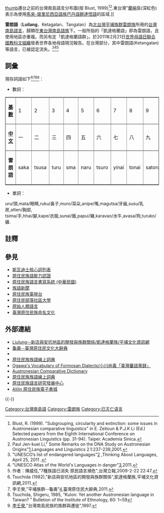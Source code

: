 {{Infobox Language
|name=雷朗語
|nativename= Luilang
|familycolor=Austronesian
|fam1=[[南島語系|南島語系]]
|fam2=[[台灣南島語言|台灣南島語言]]（地理劃分）
|fam3=[[東台灣南島語族|東台灣南島語族]]
|fam4=北部語群
|agency=台灣[[中央研究院|中央研究院]] (''Academia Sinica'')
|script = [[拉丁字母|拉丁字母]]
|iso2=map
|iso3= kae
|states=[[台灣|台灣]]西北部
|region=主要分佈於主要分布在新北市板橋、中和、三峽一帶。往南到桃園縣地區。往右延伸到新店及安坑等地區。
|speakers= 0
|vitality=e}}
[[文件:Formosan_languages.png|thumb]]遷台之前的台灣南島語言分布圖(按 Blust, 1999)<ref>Blust, R. (1999). "Subgrouping, circularity and extinction: some issues in Austronesian comparative linguistics" in E. Zeitoun & P.J.K Li (Ed.) Selected papers from the Eighth International Conference on Austronesian Linguistics (pp. 31-94). Taipei: Academia Sinica.</ref><ref name=PaulLiDNA>Paul Jen-kuei Li," Some Remarks on the DNA Study on Austronesian Origins"[http://www.ling.sinica.edu.tw/eip/FILES/journal/2007.3.9.65909975.1080359.pdf]{{dead link|date=十一月 2017 |bot=InternetArchiveBot }},Languages and Linguistics 2.1:237-239,2001.{{en}}</ref>.東台灣"[[蘭嶼|蘭嶼]]島(深紅色)表示為使用[[馬來-玻里尼西亞語族|馬來-玻里尼西亞語族]][[巴丹語群|巴丹語群]][[達悟語|達悟語]]的區域.]]

'''雷朗語'''（'''Luilang'''、Ketagalan、Tangalan）為[[北台灣|北台灣]][[平埔族群|平埔族群]][[雷朗族|雷朗族]]所用的[[台灣南島語言|台灣南島語言]]，歸類在[[東台灣南島語族|東台灣南島語族]]下。一般所指的「凱達格蘭語」即為雷朗語，且使用地區亦重複。而另有定「凱達格蘭語群」。於2011年2月21日[[世界母語日|世界母語日]][[联合国教育、科学及文化组织|聯合國教科文組織]]發表世界各地母語現況報告。在台灣部分，其中雷朗語(Ketangalan)等語言，已被認定流失。<ref>"UNESCO’s list of endangered languages"[http://thinkingaboutlanguages.wordpress.com/2011/04/25/unescos-list-of-endangered-languages/] {{Wayback|url=http://thinkingaboutlanguages.wordpress.com/2011/04/25/unescos-list-of-endangered-languages/ |date=20120313073326 }},Thinking About Languages, April 25, 2011 .</ref><ref name=babuzaextinct>"UNESCO Atlas of the World's Languages in danger"[http://www.unesco.org/culture/languages-atlas/index.php?hl=en&page=atlasmap&lid=2042],2011.</ref><ref>作者：陳威任,"7種族語已消失 原民語言瀕危"{{cite web |url=http://www.lihpao.com/?action-viewnews-itemid-5657 |title=存档副本 |accessdate=2011-11-04 |deadurl=yes |archiveurl=https://web.archive.org/web/20140201204423/http://www.lihpao.com/?action-viewnews-itemid-5657 |archivedate=2014-02-01 }},台灣立報,2009-2-22 22:47.</ref>

==詞彙==
現存詞語如下<ref>Tsuchida (1982),"新店與安坑地區的開發與族群關係"{{cite web |url=http://ianthro.tw/p/56 |title=存档副本 |accessdate=2010-04-03 |deadurl=yes |archiveurl=https://web.archive.org/web/20100328140329/http://ianthro.tw/p/56 |archivedate=2010-03-28 }},凱達格蘭族,平埔文化資訊網,2011.</ref><ref>李壬癸,"平埔族群--龜崙"[http://210.240.134.48/citing_content.asp?id=1730&keyword=%C0t%B1]{{dead link|date=2018年5月 |bot=InternetArchiveBot |fix-attempted=yes }},臺灣原住民大辭典,2011.</ref><ref>Tsuchida, Shigeru, 1985, “Kulon: Yet another Austronesian language in Taiwan? ” Bulletion of the Institute of Ethnology, 60: 1~59</ref><ref>[[李壬癸|李壬癸]],"台灣南島民族的族群與遷徙",1997.</ref>：

*數詞：
<table border="1">
<tr><td>'''[[基数_(数学)|基數]]'''
<td>1<td>2<td>3<td>4<td>5<td>6<td>7<td>8<td>9<td>10
<tr><td>'''[[中文|中文]]'''
<td>一<td>二<td>三<td>四<td>五<td>六<td>七<td>八<td>九<td>十
<tr><td>'''雷朗語'''
<td>saka<td>tsusa<td>turu<td>sma<td>naru<td>tsuro<td>yinai<td>tonai<td>satorunai<td>
</table>

*單詞：
uru/頭,mata/眼睛,ruku/鼻子,muro/耳朵,anipe/嘴,magutsa/牙齒,susu/乳房,atten/胸部,<br>
tsima/手,hhai/腳,kape/衣服,sunai/飯,papui/豬,karavao/水牛,avasa/狗,turuko/雞.

==註釋==
{{reflist|2}}

==參見==
{{div col|cols=2}}
*[[斯瓦迪士核心詞列表|斯瓦迪士核心詞列表]]
*[[原住民族語能力認證|原住民族語能力認證]]
*[[原住民族語言書寫系統_(中華民國)|原住民族語言書寫系統 (中華民國)]]
*[[族語新聞|族語新聞]]
*[[原住民族電視台|原住民族電視台]]
*[[原住民部落社區大學|原住民部落社區大學]]
*[[原始人類語言|原始人類語言]]
*[[臺灣原住民族命名文化|臺灣原住民族命名文化]]
{{div col end}}

==外部連結==
{{div col|cols=2}}
*[https://web.archive.org/web/20100328140329/http://ianthro.tw/p/56 Liulung--新店與安坑地區的開發與族群關係/凱達格蘭族/平埔文化資訊網]
*[http://210.240.134.48/citing_content.asp?id=1730&keyword=%A4g%A5%D0%B4%FE 龜崙--臺灣原住民文化大辭典]{{dead link|date=2018年2月 |bot=InternetArchiveBot |fix-attempted=yes }}
*{{YouTube|cukmfw4qjWg|Myth(神話/song)}}
*[http://e-dictionary.apc.gov.tw/Index.htm 原住民族族語線上詞典] {{Wayback|url=http://e-dictionary.apc.gov.tw/Index.htm |date=20140323122600 }}
*[https://web.archive.org/web/20131006062613/http://www.joao-roiz.jp/OGV/ Ogawa's Vocabulary of Formosan Dialects/小川尚義「臺灣蕃語蒐録」]
*[http://www.trussel2.com/acd/ Austronesian Comparative Dictionary] {{Wayback|url=http://www.trussel2.com/acd/ |date=20140202172831 }}
*[http://e-dictionary.apc.gov.tw/Index.htm 原住民族族語線上詞典] {{Wayback|url=http://e-dictionary.apc.gov.tw/Index.htm |date=20140323122600 }}
*[http://ilrdc.tw/ 原住民族語言研究發展中心] {{Wayback|url=http://ilrdc.tw/ |date=20160305003716 }}
*[http://alilin.apc.gov.tw/tw/ Alilin 原住民族電子書城] {{Wayback|url=http://alilin.apc.gov.tw/tw/ |date=20160308183405 }}
{{div col end}}
{{-}}
{{台灣語言}}
{{南島語系}}

[[Category:台灣南島語|Category:台灣南島語]]
[[Category:雷朗族|Category:雷朗族]]
[[Category:已灭亡语言|Category:已灭亡语言]]
